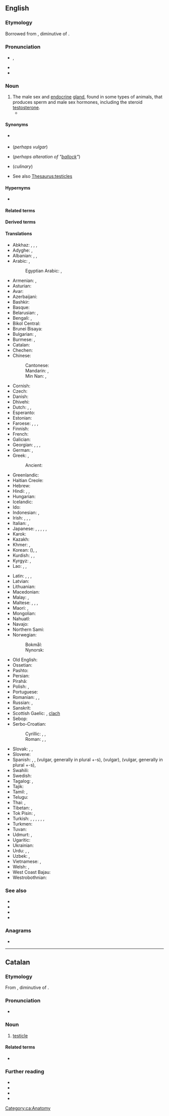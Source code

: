 ==English==
{{wikipedia}}

===Etymology===
Borrowed from {{bor|en|la|testiculus}}, diminutive of {{m|la|testis}}.

===Pronunciation===
* {{enPR|tĕsʹtĭ-kəl}}, {{IPA|en|/ˈtɛstɪkəl/}}
* {{audio|en|en-us-testicle.ogg|Audio (US)}}
* {{audio|en|LL-Q1860 (eng)-I learned some phrases-testicle.wav|Audio (UK)}}

===Noun===
{{en-noun}}

# The male sex and [[endocrine]] [[gland]], found in some types of animals, that produces sperm and male sex hormones, including the steroid [[testosterone]].
#* {{quote-book
|en
|year=2000
|author=Margaret Atwood
|title=The Blind Assassin
|isbn=
|page=372
|passage=Despite your jogging and the hairiness of your legs, the shoe of aging is beginning to pinch. Soon you'll regret all that sun-tanning. Your face will look like a '''testicle'''.}}

====Synonyms====
* {{l|en|testis}} {{qualifier|medical}}
* {{l|en|ball}} (''perhaps vulgar'')
* {{l|en|bollock}} (''perhaps alteration of "[[ballock]]"'')
* {{l|en|lamb fries}} (''culinary'')
* See also [[Thesaurus:testicles]]

====Hypernyms====
* {{l|en|genitals}}

====Related terms====
{{rel3|en
|test
|testament
|testicond
|testiculate
|testify
|testimony}}

====Derived terms====
{{der3|en
|have the world by the testicles
|spectacles, testicles, wallet and watch
|testicled
|testicular
|testiclectomy
|testicleless
|trans-testicle
|untesticled}}

====Translations====
{{trans-top|male sex gland}}
* Abkhaz: {{t|ab|аҟəалҭас|sc=Cyrl}}, {{t|ab|аҟəалҭара|sc=Cyrl}}, {{qualifier|dialectal}} {{t|ab|аҟəалаҕ|sc=Cyrl}}, {{qualifier|slang}} {{t|ab|акәҭаҕь|sc=Cyrl}}
* Adyghe: {{t|ady|гэ|sc=Cyrl}}, {{qualifier|colloquial}} {{t|ady|кӏэнкӏэ|sc=Cyrl}}
* Albanian: {{t+|sq|herdhe|f-p}}, {{t|sq|testikul|m}}, {{t+|sq|koqe|f-p}} {{qualifier|vulgar}}
* Arabic: {{t+|ar|بَيْضَة|f}}, {{t|ar|خُصْيَة|f}}
*: Egyptian Arabic: {{t|arz|بيضة|f|tr=béḍa|sc=Arab}}, {{t|arz|خصية|f|tr=ḵéṣya|sc=Arab}}
* Armenian: {{t|hy|ամորձի}}, {{qualifier|colloquial}} {{t+|hy|ձու}}
* Asturian: {{t+|ast|testículu|m}}
* Avar: {{t|av|хӏан}}
* Azerbaijani: {{t|az|xaya}}
* Bashkir: {{t|ba|күкәй|sc=Cyrl}}
* Basque: {{t+|eu|barrabil}}
* Belarusian: {{t|be|яе́чка|n|sc=Cyrl}}, {{t|be|тэсці́кула|f|sc=Cyrl}} {{qualifier|rare}}
* Bengali: {{t|bn|শুক্রাশয়}}, {{qualifier|slang}} {{t|bn|বীচি}}
* Bikol Central: {{t+|bcl|bunaybunay}}
* Brunei Bisaya: {{t|bsb|ampuni'}}
* Bulgarian: {{t|bg|те́стис|m|sc=Cyrl}}, {{t+|bg|тести́кул|m}}
* Burmese: {{t+|my|ဝှေးစေ့|sc=Mymr}}, {{t+|my|ကပ်ပယ်|sc=Mymr}}
* Catalan: {{t+|ca|testicle|m}}
* Chechen: {{t|ce|зирх|sc=Cyrl}}
* Chinese:
*: Cantonese: {{t|yue|睾丸|tr=gou1 jyun4-2|sc=Hani}}
*: Mandarin: {{t+|cmn|睾丸|tr=gāowán|sc=Hani}}, {{t+|cmn|精巢|tr=jīngcháo|sc=Hani}}
*: Min Nan: {{t+|nan|𡳞核|tr=lān-hu̍t|sc=Hani}}, {{t|nan|𡳞核仔|tr=lān-hu̍t-á|sc=Hani}}
* Cornish: {{t|kw|kell|f}}
* Czech: {{t+|cs|varle|n}}
* Danish: {{t+|da|testikel|c}}
* Dhivehi: {{t|dv|އޮށް}}
* Dutch: {{t+|nl|teelbal|m}}, {{t+|nl|testikel|n}}, {{t+|nl|hode|f}}
* Esperanto: {{t|eo|testiko}}
* Estonian: {{t|et|munand}}
* Faroese: {{t|fo|eista|n}}, {{t|fo|eistasteinur|m}}, {{t|fo|nossa|n}}, {{t|fo|steinur|m}}
* Finnish: {{t+|fi|kives}}
* French: {{t+|fr|testicule|m}}
* Galician: {{t+|gl|testículo|m}}
* Georgian: {{t|ka|სათესლე}}, {{t|ka|სათესლე ჯირკვალი}}, {{t|ka|კვერცხი}} {{qualifier|vulgar}}, {{t|ka|ყვერი}} {{qualifier|vulgar}}
* German: {{t+|de|Hoden|m}}, {{t+|de|Testikel|m}}
* Greek: {{t+|el|όρχις|m}}, {{t+|el|αρχίδι|m}} {{qualifier|vulgar}}
*: Ancient: {{t|grc|ὄρχις|m}}
* Greenlandic: {{t|kl|issuk}}
* Haitian Creole: {{t|ht|grenn}}
* Hebrew: {{t+|he|אֶשֶׁךְ|m|tr=éshekh|sc=Hebr}}
* Hindi: {{t+|hi|अंड|m|sc=Deva}}, {{t+|hi|अंडकोष|m|sc=Deva}}, {{t|hi|फ़ोता|m|sc=Deva}}
* Hungarian: {{t+|hu|here}}
* Icelandic: {{t+|is|eista|n}}
* Ido: {{t+|io|testikulo}}
* Indonesian: {{t+|id|testis}}, {{t|id|buah zakar}}
* Irish: {{t|ga|magairle|m}}, {{t+|ga|cloch|f}} {{qualifier|vulgar}}, {{t|ga|caid|f}}, {{t|ga|úirí|f}}
* Italian: {{t+|it|testicolo|m}}, {{t+|it|coglione|m}} {{qualifier|vulgar}}
* Japanese: {{t+|ja|睾丸|tr=こうがん, kōgan|sc=Jpan}}, {{t+|ja|精巣|tr=せいそう, seisō|sc=Jpan}}, {{t|ja|ホーデン|tr=hōden|sc=Jpan}}, {{t+|ja|金玉|tr=きんたま, kintama|sc=Jpan}}, {{t|ja|陰核|tr=へのこ, henoko|sc=Jpan}}, {{t|ja|タマキン|tr=tamakin|sc=Jpan}}
* Karok: {{t|kyh|vuutrava'áfiv}}
* Kazakh: {{t|kk|жұмалақ|sc=Cyrl}}
* Khmer: {{t|km|ពងស្វាស}}, {{t+|km|ពង}}
* Korean: {{t+|ko|고환}} ({{t+|ko|睾丸}}), {{t+|ko|불알}}, {{t+|ko|불}}
* Kurdish: {{t+|ku|gun|m}}, {{t+|ku|hêlik|m}}, {{t+|ku|گون|sc=ku-Arab}}
* Kyrgyz: {{t+|ky|эн|sc=Cyrl}}, {{t+|ky|таш|sc=Cyrl}}
* Lao: {{t|lo|ກະໂປກ}}, {{t|lo|ອັນທະ}}, {{t|lo|ໄຂ່ຫຳ}}
{{trans-mid}}
* Latin: {{t|la|testiculum|n}}, {{t|la|cōleus}}, {{t|la|testis|m}}, {{t|la|coleo}}
* Latvian: {{t|lv|sēklinieks|m}}
* Lithuanian: {{t|lt|sėklidė|f}}
* Macedonian: {{t|mk|тестис|m|sc=Cyrl}}
* Malay: {{t|ms|buah zakar}}, {{qualifier|colloquial}} {{t+|ms|telur}}
* Maltese: {{t|mt|bajda|f}}, {{t|mt|bajd|p}}, {{t|mt|testikola|f}}, {{t|mt|ħaswa|f}}
* Maori: {{t|mi|pūtawa}}, {{t|mi|raho}}
* Mongolian: {{t-needed|mn}}
* Nahuatl: {{t+|nah|ahuacatl}}
* Navajo: {{t|nv|ayęęzhii}}
* Northern Sami: {{t|se|bálˈlu}}
* Norwegian:
*: Bokmål: {{t|nb|testikkel|m}}
*: Nynorsk: {{t|nn|testikkel|m}}
* Old English: {{t|ang|bealluc|m}}
* Ossetian: {{t-needed|os}}
* Pashto: {{t+|ps|خوټه|f|tr=xwëṭa|sc=ps-Arab}}
* Persian: {{t+|fa|خایه|tr=xâye}}
* Pirahã: {{t|myp|xitóhoi}}
* Polish: {{t+|pl|jądro|n}}, {{t+|pl|jajo|n}} {{qualifier|colloquial, usually in plural}}
* Portuguese: {{t+|pt|testículo|m}}
* Romanian: {{t+|ro|testicul|n}}, {{t+|ro|coi|n}} {{qualifier|slang}}, {{t+|ro|boș|n}} {{qualifier|slang}}
* Russian: {{t+|ru|яи́чко|n}}, {{t+|ru|тести́кула|f}} {{qualifier|rare}}
* Sanskrit: {{t+|sa|अण्ड|m|n}}
* Scottish Gaelic: {{t|gd|magairle|m|f}}, [[clach]] {{g|f}} {{qualifier|vulgar}}
* Sebop: {{t|sib|ilu butu}}
* Serbo-Croatian:
*: Cyrillic: {{t|sh|тестис|m}}, {{t|sh|семеник|m}}, {{t|sh|мудо|n}}
*: Roman: {{t|sh|testis|m}}, {{t|sh|semenik|m}}, {{t+|sh|mudo|n}}
* Slovak: {{t|sk|vajce|n}}, {{t|sk|jadro|n}}, {{t+|sk|semenník}}
* Slovene: {{t|sl|módo|n}}
* Spanish: {{t+|es|testículo|m}}, {{t+|es|cojón|m}} {{qualifier|vulgar}}, {{t+|es|pelota|f}} (vulgar, generally in plural +-s), {{t+|es|huevo|m}} (vulgar), {{t+|es|bola|f}} (vulgar, generally in plural +-s), {{t|es|cataplines|m-p}} {{qualifier|Spain, colloquial}}
* Swahili: {{t+|sw|pumbu}}
* Swedish: {{t+|sv|testikel|c}}
* Tagalog: {{t|tl|bayag}}, {{t|tl|bilo}}
* Tajik: {{t+|tg|хоя}}
* Tamil: {{t+|ta|அண்டம்|sc=Taml}}, {{t+|ta|விரை|sc=Taml}}
* Telugu: {{t+|te|వృషణాలు|sc=Telu}}
* Thai: {{t+|th|ลูกอัณฑะ|tr=lûuk-an-thá}}, {{t+|th|อัณฑะ}}
* Tibetan: {{t|bo|སྒོང་རྡོག|sc=Tibt}}, {{t|bo|རླིག་རིལ|sc=Tibt}}
* Tok Pisin: {{t|tpi|bol}}, {{t|tpi|kiau}}
* Turkish: {{t+|tr|testis}}, {{t+|tr|haya}}, {{t+|tr|er bezi}}, {{t+|tr|husye}}, {{t+|tr|badak}}, {{t+|tr|yumurta}} {{qualifier|colloquial}}, {{t+|tr|top}} {{qualifier|slang}}
* Turkmen: {{t|tk|taşak}}
* Tuvan: {{t|tyv|чуурга}}
* Udmurt: {{t|udm|пуз}}, {{t|udm|выйтэт}}
* Ugaritic: {{t|uga|𐎜𐎌𐎋}}
* Ukrainian: {{t+|uk|яє́чко|n|sc=Cyrl}}
* Urdu: {{t|ur|انڈکوش|m|tr=aṇḍkoś|sc=ur-Arab}}, {{t|ur|فوطہ|m|tr=fotā|sc=ur-Arab}}, {{t|ur|خصیہ|sc=ur-Arab}}
* Uzbek: {{t+|uz|moyak}}, {{t+|uz|tuxum}}
* Vietnamese: {{t+|vi|hòn dái}}, {{t+|vi|tinh hoàn}}
* Welsh: {{t+|cy|caill|f}}, {{t+|cy|carreg|f}}
* West Coast Bajau: {{t|bdr|borot}}
* Westrobothnian: {{t|gmq-bot|ballkårn|n}}
{{trans-bottom}}

===See also===
* {{l|en|scrotum}}
* {{l|en|bulla}}
* {{l|en|bull}}
* {{l|en|bullock}}

===Anagrams===
* {{anagrams|en|a=ceeilstt|telestic}}

----

==Catalan==

===Etymology===
From {{der|ca|la|testiculum|testicle}}, diminutive of {{m|la|testis}}.

===Pronunciation===
* {{ca-IPA}}

===Noun===
{{ca-noun|m}}

# [[#English|testicle]]

====Related terms====
* {{l|ca|testicular}}

===Further reading===
* {{R:IEC2}}
* {{R:GDLC}}
* {{R:DNV}}
* {{R:DCVB}}

[[Category:ca:Anatomy]]